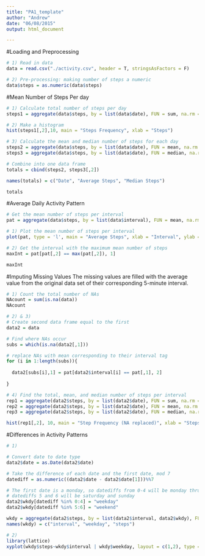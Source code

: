 ```yaml
---
title: "PA1_template"
author: "Andrew"
date: "06/08/2015"
output: html_document

---
```

#Loading and  Preprocessing

```r
# 1) Read in data
data = read.csv("./activity.csv", header = T, stringsAsFactors = F)

# 2) Pre-processing: making number of steps a numeric
data$steps = as.numeric(data$steps)
```

#Mean Number of Steps Per day

```r
# 1) Calculate total number of steps per day
steps1 = aggregate(data$steps, by = list(data$date), FUN = sum, na.rm = T)

# 2) Make a histogram
hist(steps1[,2],10, main = "Steps Frequency", xlab = "Steps")

# 3) Calculate the mean and median number of steps for each day
steps2 = aggregate(data$steps, by = list(data$date), FUN = mean, na.rm = T)
steps3 = aggregate(data$steps, by = list(data$date), FUN = median, na.rm = T)

# Combine into one data frame
totals = cbind(steps2, steps3[,2])

names(totals) = c("Date", "Average Steps", "Median Steps")

totals
```

#Average Daily Activity Pattern
```r
# Get the mean number of steps per interval
pat = aggregate(data$steps, by = list(data$interval), FUN = mean, na.rm = T)

# 1) Plot the mean number of steps per interval
plot(pat, type = 'l', main = "Average Steps", xlab = "Interval", ylab = "Steps")

# 2) Get the interval with the maximum mean number of steps
maxInt = pat[pat[,2] == max(pat[,2]), 1]

maxInt
```

#Imputing Missing Values
The missing values are filled with the average value from the original data set of their corresponding 5-minute interval.
```r
# 1) Count the total number of NAs
NAcount = sum(is.na(data))
NAcount

# 2) & 3)
# Create second data frame equal to the first
data2 = data

# Find where NAs occur
subs = which(is.na(data2[,1]))

# replace NAs with mean corresponding to their interval tag
for (i in 1:length(subs)){
  
  data2[subs[i],1] = pat[data2$interval[i] == pat[,1], 2]
  
}

# 4) Find the total, mean, and median number of steps per interval
rep1 = aggregate(data2$steps, by = list(data2$date), FUN = sum, na.rm = T)
rep2 = aggregate(data2$steps, by = list(data2$date), FUN = mean, na.rm = T)
rep3 = aggregate(data2$steps, by = list(data2$date), FUN = median, na.rm = T)

hist(rep1[,2], 10, main = "Step Frequency (NA replaced)", xlab = "Steps")
```

#Differences in Activity Patterns
```r

# 1)

# Convert date to date type
data2$date = as.Date(data2$date)

# Take the difference of each date and the first date, mod 7
datediff = as.numeric((data2$date - data2$date[1]))%%7

# The first date is a monday, so datediffs from 0-4 will be monday thru friday
# datediffs 5 and 6 will be saturday and sunday
data2$wkdy[datediff %in% 0:4] = "weekday"
data2$wkdy[datediff %in% 5:6] = "weekend"

wkdy = aggregate(data2$steps, by = list(data2$interval, data2$wkdy), FUN = mean)
names(wkdy) = c("interval", "weekday", "steps")

# 2)
library(lattice)
xyplot(wkdy$steps~wkdy$interval | wkdy$weekday, layout = c(1,2), type = 'l', xlab = "Interval", ylab = "Average Steps")
```